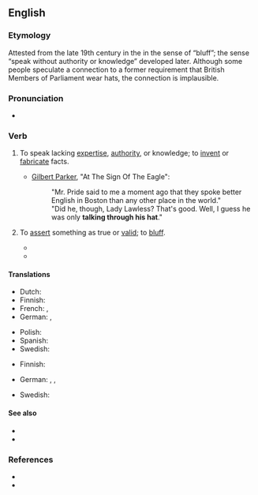 ==English==

===Etymology===
Attested from the late 19th century in the {{w|United States}} in the sense of “bluff”; the sense “speak without authority or knowledge” developed later. Although some people speculate a connection to a former requirement that British Members of Parliament wear hats, the connection is implausible.

===Pronunciation===
* {{audio|en|En-au-talk through one's hat.ogg|Audio (AU)}}

===Verb===
{{en-verb|*}}

# {{lb|en|idiomatic}} To speak lacking [[expertise]], [[authority]], or knowledge; to [[invent]] or [[fabricate]] facts.
#: {{syn|en|talk through one's ass}}
#* {{circa|1900}} [[w:Gilbert Parker|Gilbert Parker]], "At The Sign Of The Eagle":
#*: "Mr. Pride said to me a moment ago that they spoke better English in Boston than any other place in the world."
#*: "Did he, though, Lady Lawless? That's good. Well, I guess he was only '''talking through his hat'''."
# {{lb|en|idiomatic}} To [[assert]] something as true or [[valid]]; to [[bluff]].
#* {{quote-journal|en|1905||The Norsk Nightingale|Popular Mechanics||478|No, sir, she yust standing pat, / And vonce more she tal her father, / “Yu ban '''talking tru yure hat'''!”|url=https://books.google.com/books?id=vt8DAAAAMBAJ&pg=PA478}}
#* {{quote-text|en|year=1922|author=[[w:P._G._Wodehouse|P. G. Wodehouse]]|title=Right Ho, Jeeves|chapter=14|passage=He's conceited and opinionative and argues all the time, even when he knows perfectly well that he's '''talking through his hat'''.}}

====Translations====
{{trans-top|to speak lacking knowledge}}
* Dutch: {{t+|nl|lullen}}
* Finnish: {{t|fi|puhua läpiä päähänsä}}
* French: {{t+|fr|parler à travers son chapeau}}, {{t+|fr|parler à tort et à travers}}
* German: {{t+|de|keinen blassen Schimmer haben}}, {{t|de|wie der [[Blinde]] von der [[Farbe]] [[reden]]}}
{{trans-mid}}
* Polish: {{t+|pl|mówić jak ślepy o kolorach|impf}}
* Spanish: {{t|es|hablar por boca de ganso}}
* Swedish: {{t+|sv|prata i nattmössan}}
{{trans-bottom}}

{{trans-top|to bluff}}
* Finnish: {{t|fi|puhua vastoin parempaa tietoaan}}
{{trans-mid}}
* German: {{t+|de|auf den Arm nehmen}}, {{t+|de|einen Bären aufbinden}}, {{t|de|zum Narren halten}}
{{trans-bottom}}

{{checktrans-top}}
* Swedish: {{t+|sv|prata i nattmössan}}
{{trans-mid}}
{{trans-bottom}}

====See also====
* {{l|en|nonsense}}
* {{l|en|BS}}

===References===
* {{R:OneLook}}
* {{R:Phrase Finder|url=https://www.phrases.org.uk/meanings/talking-through-your-hat.html}}